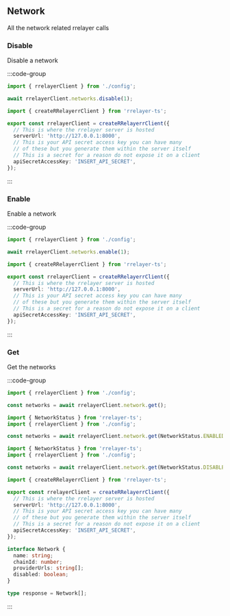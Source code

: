 ## Network

All the network related rrelayer calls

### Disable

Disable a network

:::code-group

```ts [example]
import { rrelayerClient } from './config';

await rrelayerClient.networks.disable(1);
```

```ts [config]
import { createRRelayerrClient } from 'rrelayer-ts';

export const rrelayerClient = createRRelayerrClient({
  // This is where the rrelayer server is hosted
  serverUrl: 'http://127.0.0.1:8000',
  // This is your API secret access key you can have many
  // of these but you generate them within the server itself
  // This is a secret for a reason do not expose it on a client
  apiSecretAccessKey: 'INSERT_API_SECRET',
});
```

:::

### Enable

Enable a network

:::code-group

```ts [example]
import { rrelayerClient } from './config';

await rrelayerClient.networks.enable(1);
```

```ts [config]
import { createRRelayerrClient } from 'rrelayer-ts';

export const rrelayerClient = createRRelayerrClient({
  // This is where the rrelayer server is hosted
  serverUrl: 'http://127.0.0.1:8000',
  // This is your API secret access key you can have many
  // of these but you generate them within the server itself
  // This is a secret for a reason do not expose it on a client
  apiSecretAccessKey: 'INSERT_API_SECRET',
});
```

:::

### Get

Get the networks

:::code-group

```ts [get all]
import { rrelayerClient } from './config';

const networks = await rrelayerClient.network.get();
```

```ts [get enabled]
import { NetworkStatus } from 'rrelayer-ts';
import { rrelayerClient } from './config';

const networks = await rrelayerClient.network.get(NetworkStatus.ENABLED);
```

```ts [get disabled]
import { NetworkStatus } from 'rrelayer-ts';
import { rrelayerClient } from './config';

const networks = await rrelayerClient.network.get(NetworkStatus.DISABLED);
```

```ts [config]
import { createRRelayerrClient } from 'rrelayer-ts';

export const rrelayerClient = createRRelayerrClient({
  // This is where the rrelayer server is hosted
  serverUrl: 'http://127.0.0.1:8000',
  // This is your API secret access key you can have many
  // of these but you generate them within the server itself
  // This is a secret for a reason do not expose it on a client
  apiSecretAccessKey: 'INSERT_API_SECRET',
});
```

```ts [response]
interface Network {
  name: string;
  chainId: number;
  providerUrls: string[];
  disabled: boolean;
}

type response = Network[];
```

:::
